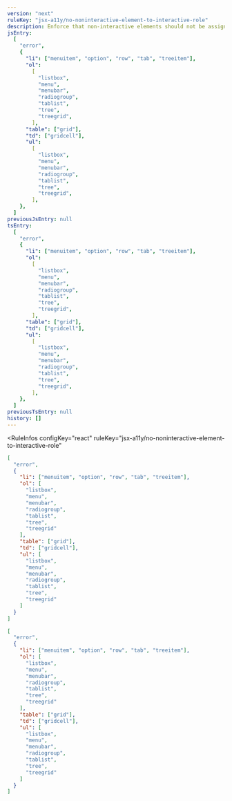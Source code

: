 ```yaml
---
version: "next"
ruleKey: "jsx-a11y/no-noninteractive-element-to-interactive-role"
description: Enforce that non-interactive elements should not be assigned interactive roles
jsEntry:
  [
    "error",
    {
      "li": ["menuitem", "option", "row", "tab", "treeitem"],
      "ol":
        [
          "listbox",
          "menu",
          "menubar",
          "radiogroup",
          "tablist",
          "tree",
          "treegrid",
        ],
      "table": ["grid"],
      "td": ["gridcell"],
      "ul":
        [
          "listbox",
          "menu",
          "menubar",
          "radiogroup",
          "tablist",
          "tree",
          "treegrid",
        ],
    },
  ]
previousJsEntry: null
tsEntry:
  [
    "error",
    {
      "li": ["menuitem", "option", "row", "tab", "treeitem"],
      "ol":
        [
          "listbox",
          "menu",
          "menubar",
          "radiogroup",
          "tablist",
          "tree",
          "treegrid",
        ],
      "table": ["grid"],
      "td": ["gridcell"],
      "ul":
        [
          "listbox",
          "menu",
          "menubar",
          "radiogroup",
          "tablist",
          "tree",
          "treegrid",
        ],
    },
  ]
previousTsEntry: null
history: []
---
```


<RuleInfos 
  configKey="react" 
  ruleKey="jsx-a11y/no-noninteractive-element-to-interactive-role" 
>

```json
[
  "error",
  {
    "li": ["menuitem", "option", "row", "tab", "treeitem"],
    "ol": [
      "listbox",
      "menu",
      "menubar",
      "radiogroup",
      "tablist",
      "tree",
      "treegrid"
    ],
    "table": ["grid"],
    "td": ["gridcell"],
    "ul": [
      "listbox",
      "menu",
      "menubar",
      "radiogroup",
      "tablist",
      "tree",
      "treegrid"
    ]
  }
]
```

```json
[
  "error",
  {
    "li": ["menuitem", "option", "row", "tab", "treeitem"],
    "ol": [
      "listbox",
      "menu",
      "menubar",
      "radiogroup",
      "tablist",
      "tree",
      "treegrid"
    ],
    "table": ["grid"],
    "td": ["gridcell"],
    "ul": [
      "listbox",
      "menu",
      "menubar",
      "radiogroup",
      "tablist",
      "tree",
      "treegrid"
    ]
  }
]
```

</RuleInfos>
